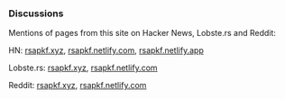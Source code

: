 
<Head title="Discussions" />

### Discussions

Mentions of pages from this site on Hacker News, Lobste.rs and Reddit:

HN: [rsapkf.xyz](https://news.ycombinator.com/from?site=rsapkf.xyz), [rsapkf.netlify.com](https://news.ycombinator.com/from?site=rsapkf.netlify.com), [rsapkf.netlify.app](https://news.ycombinator.com/from?site=rsapkf.netlify.app)

Lobste.rs: [rsapkf.xyz](https://lobste.rs/domain/python.org), [rsapkf.netlify.com](https://lobste.rs/domain/rsapkf.netlify.com)

Reddit: [rsapkf.xyz](https://reddit.com/domain/rsapkf.xyz), [rsapkf.netlify.com](https://reddit.com/domain/rsapkf.netlify.com)